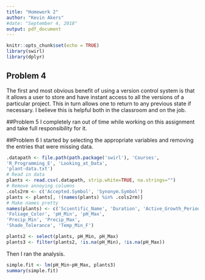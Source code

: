 ```yaml
---
title: "Homework 2"
author: "Kevin Akers"
#date: "September 4, 2018"
output: pdf_document
---
```


```r
knitr::opts_chunk$set(echo = TRUE)
library(swirl)
library(dplyr)
```

## Problem 4
The first and most obvious benefit of using a version control system is that it allows a user to store and have instant access to all the versions of a particular project. This in turn allows one to return to any previous state if necessary. I believe this is helpful both in the classroom and on the job.

##Problem 5
I completely ran out of time while working on this assignment and take full responsibility for it.

##Problem 6
I started by selecting the appropriate variables and removing the entries that were missing data.
```r
.datapath <- file.path(path.package('swirl'), 'Courses',
'R_Programming_E', 'Looking_at_Data',
'plant-data.txt')
# Read in data
plants <- read.csv(.datapath, strip.white=TRUE, na.strings="")
# Remove annoying columns
.cols2rm <- c('Accepted.Symbol', 'Synonym.Symbol')
plants <- plants[, !(names(plants) %in% .cols2rm)]
# Make names pretty
names(plants) <- c('Scientific_Name', 'Duration', 'Active_Growth_Period',
'Foliage_Color', 'pH_Min', 'pH_Max',
'Precip_Min', 'Precip_Max',
'Shade_Tolerance', 'Temp_Min_F')
```
```r
plants2 <- select(plants, pH_Min, pH_Max)
plants3 <- filter(plants2, !is.na(pH_Min), !is.na(pH_Max))
```
Then I ran the analysis.
```r
simple.fit <- lm(pH_Min~pH_Max, plants3)
summary(simple.fit)
```